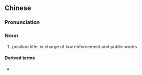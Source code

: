 {{also|司隶}}
==Chinese==
{{zh-forms|s=司隶}}

===Pronunciation===
{{zh-pron
|m=sīlì
|cat=n
}}

===Noun===
{{zh-noun}}

# {{lb|zh|archaic}} position title: in charge of law enforcement and public works

====Derived terms====
* {{zh-l|司隸校尉}}